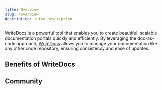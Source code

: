 ```yaml
---
title: Overview
slug: /overview
description: intro description
---
```



WriteDocs is a powerful tool that enables you to create beautiful, scalable documentation portals quickly and efficiently. By leveraging the doc-as-code approach, [WriteDocs](https://WriteDocs.io/) allows you to manage your documentation like any other code repository, ensuring consistency and ease of updates. 

<Card 
  title="Get Started"
  description="Begin your journey in creating outstanding documentation portals with WriteDocs by exploring the our Quickstart. "
  link="/quickstart"
  icon="rocket"
  iconType='duotone'
/>

## Benefits of WriteDocs

<CardList cols={5}>

<Card 
  title="Customization"
  description="Tailor your documentation with complete customization options to meet your needs."
  icon="palette"
  iconType='duotone'
/>

<Card 
  title="API Console"
  description="Provide an interactive API playground so developers can easily test your APIs."
  icon="play"
  iconType='duotone'
/>

<Card 
  title="Multi-Product"
  description="Create multiple guides and API references for different products within the same portal."
  icon="stack"
  iconType='duotone'
/>

<Card 
  title="Templates"
  description="Start with templates to quickly create pages and choose between portal styles."
  icon="files"
  iconType='duotone'
/>

<Card 
  title="Translation"
  description="Effortlessly support translation and localization to reach a global audience."
  icon="globe"
  iconType='duotone'
/>
</CardList>


## Community

<Card 
  title="WriteDocs Slack Community"
  description="Connect, share, and learn with fellow documentation enthusiasts by joining the WriteDocs Slack Community. Get real-time support and insights directly from our dedicated channels!"
  link="https://join.slack.com/t/writedocscommunity/shared_invite/zt-2q61ug34g-wTczth5B_rUThMVbJIyQpg"
  icon="SlackLogo"
  iconType='duotone'
/>
